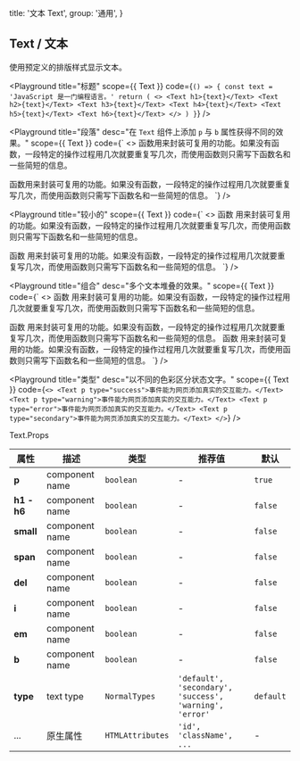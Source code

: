 
  title: '文本 Text',
  group: '通用',
}

## Text / 文本

使用预定义的排版样式显示文本。

<Playground
  title="标题"
  scope={{ Text }}
  code={`
() => {
  const text = 'JavaScript 是一门编程语言。'
  return (
    <>
      <Text h1>{text}</Text>
      <Text h2>{text}</Text>
      <Text h3>{text}</Text>
      <Text h4>{text}</Text>
      <Text h5>{text}</Text>
      <Text h6>{text}</Text>
    </>
  )
}
`} />

<Playground
  title="段落"
  desc="在 `Text` 组件上添加 `p` 与 `b` 属性获得不同的效果。"
  scope={{ Text }}
  code={`
<>
  <Text p>
  函数用来封装可复用的功能。如果没有函数，一段特定的操作过程用几次就要重复写几次，而使用函数则只需写下函数名和一些简短的信息。
  </Text>

  <Text p b>
  函数用来封装可复用的功能。如果没有函数，一段特定的操作过程用几次就要重复写几次，而使用函数则只需写下函数名和一些简短的信息。
  </Text>
</>
`} />

<Playground
  title="较小的"
  scope={{ Text }}
  code={`
<>
  <Text small>
  函数 用来封装可复用的功能。如果没有函数，一段特定的操作过程用几次就要重复写几次，而使用函数则只需写下函数名和一些简短的信息。
  </Text>

  <Text b>
  函数 用来封装可复用的功能。如果没有函数，一段特定的操作过程用几次就要重复写几次，而使用函数则只需写下函数名和一些简短的信息。
  </Text>
</>
`} />

<Playground
  title="组合"
  desc="多个文本堆叠的效果。"
  scope={{ Text }}
  code={`
<>
  <Text p>
  函数 用来封装可复用的功能。如果没有函数，一段特定的操作过程用几次就要重复写几次，而使用函数则只需写下函数名和一些简短的信息。
  </Text>

  <Text>
    <Text small del>函数 用来封装可复用的功能。如果没有函数，一段特定的操作过程用几次就要重复写几次，而使用函数则只需写下函数名和一些简短的信息。</Text>
    <Text small>函数 用来封装可复用的功能。如果没有函数，一段特定的操作过程用几次就要重复写几次，而使用函数则只需写下函数名和一些简短的信息。</Text>
  </Text>
</>
`} />

<Playground
  title="类型"
  desc="以不同的色彩区分状态文字。"
  scope={{ Text }}
  code={`
<>
  <Text p type="success">事件能为网页添加真实的交互能力。</Text>
  <Text p type="warning">事件能为网页添加真实的交互能力。</Text>
  <Text p type="error">事件能为网页添加真实的交互能力。</Text>
  <Text p type="secondary">事件能为网页添加真实的交互能力。</Text>
</>
`} />

<Attributes edit="/pages/zh-cn/components/text.mdx">
<Attributes.Title>Text.Props</Attributes.Title>

| 属性 | 描述 | 类型 | 推荐值 | 默认
| ---------- | ---------- | ---- |  -------------- | ------ |
| **p** | component name | `boolean` | - | `true` |
| **h1 - h6** | component name | `boolean` | - | `false` |
| **small** | component name | `boolean` | - | `false` |
| **span** | component name | `boolean` | - | `false` |
| **del** | component name | `boolean` | - | `false` |
| **i** | component name | `boolean` | - | `false` |
| **em** | component name | `boolean` | - | `false` |
| **b** | component name | `boolean` | - | `false` |
| **type** | text type | `NormalTypes` | `'default', 'secondary', 'success', 'warning', 'error'` | `default` |
| ... | 原生属性 | `HTMLAttributes` | `'id', 'className', ...` | - |

</Attributes>

